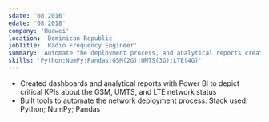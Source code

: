 ```yaml
---
sdate: '08.2016'
edate: '08.2018'
company: 'Huawei'
location: 'Dominican Republic'
jobTitle: 'Radio Frequency Engineer'
summary: 'Automate the deployment process, and analytical reports creation to depict critical KPIs about the 2G, 3G & 4G networks. '
skills: 'Python;NumPy;Pandas;GSM(2G);UMTS(3G);LTE(4G)'
---
```


* Created dashboards and analytical reports with Power BI to
depict critical KPIs about the GSM, UMTS, and LTE network
status
* Built tools to automate the network deployment process. Stack
used: Python; NumPy; Pandas